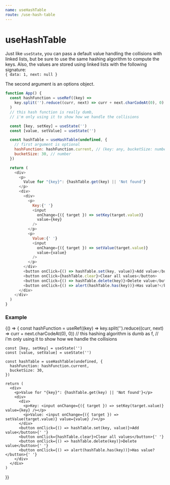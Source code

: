```yaml
---
name: useHashTable
route: /use-hash-table
---
```



# useHashTable

Just like `useState`, you can pass a default value handling the collisions with linked lists, but be sure to use the same hashing algorithm to compute the keys.
Also, the values are stored using linked lists with the following signature:<br />`{ data: 1, next: null }`

The second argument is an options object.

```js
function App() {
  const hashFunction = useRef((key) =>
    key.split('').reduce((curr, next) => curr + next.charCodeAt(0), 0)
  )
  // this hash function is really dumb,
  // i'm only using it to show how we handle the collisions

  const [key, setKey] = useState('')
  const [value, setValue] = useState('')

  const hashTable = useHashTable(undefined, {
    // first argument is optional
    hashFunction: hashFunction.current, // (key: any, bucketSize: number) => number
    bucketSize: 30, // number
  })

  return (
    <div>
      <p>
        Value for "{key}": {hashTable.get(key) || 'Not found'}
      </p>
      <div>
        <div>
          <p>
            Key:{' '}
            <input
              onChange={({ target }) => setKey(target.value)}
              value={key}
            />
          </p>
          <p>
            Value:{' '}
            <input
              onChange={({ target }) => setValue(target.value)}
              value={value}
            />
          </p>
        </div>
        <button onClick={() => hashTable.set(key, value)}>Add value</button>
        <button onClick={hashTable.clear}>Clear all values</button>
        <button onClick={() => hashTable.delete(key)}>Delete value</button>
        <button onClick={() => alert(hashTable.has(key))}>Has value?</button>
      </div>
    </div>
  )
}
```

### Example

<Playground>
  {() => {
    const hashFunction = useRef((key) => key.split('').reduce((curr, next) => curr + next.charCodeAt(0), 0))
    // this hashing algorithm is dumb as f,
    // i'm only using it to show how we handle the collisions

    const [key, setKey] = useState('')
    const [value, setValue] = useState('')

    const hashTable = useHashTable(undefined, {
      hashFunction: hashFunction.current,
      bucketSize: 30,
    })

    return (
      <div>
        <p>Value for "{key}": {hashTable.get(key) || 'Not found'}</p>
        <div>
          <div>
            <p>Key: <input onChange={({ target }) => setKey(target.value)} value={key} /></p>
            <p>Value: <input onChange={({ target }) => setValue(target.value)} value={value} /></p>
          </div>
          <button onClick={() => hashTable.set(key, value)}>Add value</button>{' '}
          <button onClick={hashTable.clear}>Clear all values</button>{' '}
          <button onClick={() => hashTable.delete(key)}>Delete value</button>{' '}
          <button onClick={() => alert(hashTable.has(key))}>Has value?</button>{' '}
        </div>
      </div>
    )

}}

</Playground>
